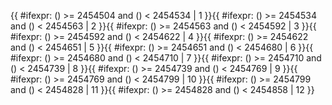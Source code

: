 <includeonly>{{ #ifexpr: ({{{1}}}) >= 2454504 and ({{{1}}}) < 2454534 | 1 }}{{ #ifexpr: ({{{1}}}) >= 2454534 and ({{{1}}}) < 2454563 | 2 }}{{ #ifexpr: ({{{1}}}) >= 2454563 and ({{{1}}}) < 2454592 | 3 }}{{ #ifexpr: ({{{1}}}) >= 2454592 and ({{{1}}}) < 2454622 | 4 }}{{ #ifexpr: ({{{1}}}) >= 2454622 and ({{{1}}}) < 2454651 | 5 }}{{ #ifexpr: ({{{1}}}) >= 2454651 and ({{{1}}}) < 2454680 | 6 }}{{ #ifexpr: ({{{1}}}) >= 2454680 and ({{{1}}}) < 2454710 | 7 }}{{ #ifexpr: ({{{1}}}) >= 2454710 and ({{{1}}}) < 2454739 | 8 }}{{ #ifexpr: ({{{1}}}) >= 2454739 and ({{{1}}}) < 2454769 | 9 }}{{ #ifexpr: ({{{1}}}) >= 2454769 and ({{{1}}}) < 2454799 | 10 }}{{ #ifexpr: ({{{1}}}) >= 2454799 and ({{{1}}}) < 2454828 | 11 }}{{ #ifexpr: ({{{1}}}) >= 2454828 and ({{{1}}}) < 2454858 | 12 }}</includeonly><noinclude>{{Chinese calendar/doc}}

[[Category:農曆模板|{{PAGENAME}}]]

</noinclude>